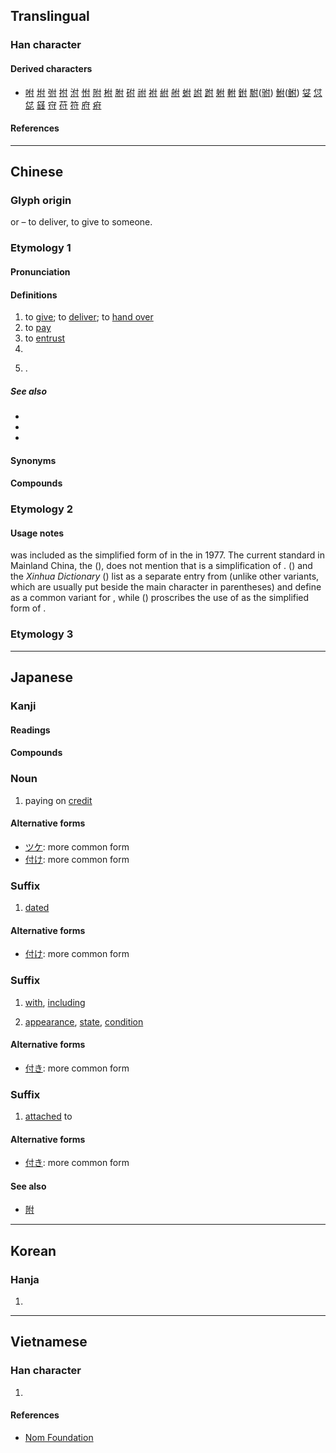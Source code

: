 {{also|村|代}}
{{character info}}
==Translingual==

===Han character===
{{Han char|rn=9|rad=人|as=03|sn=5|four=24200|canj=ODI|ids=⿰亻寸}}

====Derived characters====
* [[咐]] [[坿]] [[弣]] [[拊]] [[泭]] [[㤔]] [[附]] [[柎]] [[胕]] [[䂤]] [[祔]] [[袝]] [[紨]] [[䑧]] [[蚹]] [[詂]] [[跗]] [[䠵]] [[軵]] [[鉜]] [[駙]]([[驸]]) [[鮒]]([[鲋]]) [[姇]] [[怤]] [[㖚]] [[䵾]] [[𡧛]] [[苻]] [[符]] [[府]] [[㾈]]

====References====
{{Han ref|kx=0092.120|dkj=00373|dj=0196.020|hdz=10112.050|uh=4ED8}}

----

==Chinese==
{{zh-forms}}

===Glyph origin===
{{Han etym}}
{{Han compound|人|alt1=亻|t1=person|又|t2=hand|ls=ic}} or {{Han compound|人|alt1=亻|t1=person|寸|t2=hand|ls=ic|nocap=y}} – to deliver, to give to someone.

===Etymology 1===

====Pronunciation====
{{zh-pron
|m=fù
|c=fu6
|c-t=fu5
|g=fu4
|h=pfs=fu;gd=fu4
|md=hó
|mn=ml,jj,tw:hù
|mn-t=hu3
|w=
|mc=y
|oc=y
|ma=
|cat=v,pn
}}

====Definitions====
{{zh-hanzi}}

# to [[give]]; to [[deliver]]; to [[hand over]]
# to [[pay]]
# to [[entrust]]
# {{zh-alt-form|副|a [[pair]]; a [[set]]; {{n-g|a classifier for facial expressions}}}}
# {{surname|zh}}.

=====See also=====
* {{zh-l|給錢}}
* {{zh-l|納}}
* {{zh-l|支付}}

==== Synonyms ====
{{zh-dial|付}}

====Compounds====
{{zh-der|乾回付|分期付款|付之烏有|付合|償付|付方|代付|付給|委付|付之流水|天付良緣|付諸實施|付丙丁|付印|付款人|付之一哂|付托|付丙|付耳|付與|匯付|付之一嘆|付諸洪喬|付之一炬|付能|付清|付衣缽|分付|付畀|付諸不理|付諸東流|付費|付託|付諸流水|付排|付之春夢|對付|付梓|付之闕如|付出|不付得|劄付|付足|不付能|墊付|付款|不付能勾|付帳|付之東流|囑付|兌付|付之一笑|保險給付|付刊|付諸一炬|付訖|付郵|付錢|交付|死亡給付|暗付|應付裕如|應付票據|札付|支付|盡付闕如|撥付|應付自如|窮於應付|掛失止付|應付帳款|窨付|移轉支付|祝付|盡付東流|現金給付|支付命令|拒付|應付|拒絕承付|止付|發付|抽付|押付|零付款|託付|責付|給付|零存整付|覷付|繳付|補償支付|醫療給付|見付|預付|過付|預付卡|付崗|付家灣|付寨|付家堰}}

{{zh-cat|Elementary}}

===Etymology 2===
{{zh-see|傅|ss}}

====Usage notes====
{{lang|zh|付}} was included as the simplified form of {{l|zh|傅}} in the {{w|Second round of simplified Chinese characters|second round of simplification}} in 1977. The current standard in Mainland China, the {{w|Table of General Standard Chinese Characters}} ({{lw|zh|通用规范汉字表}}), does not mention that {{lang|zh|付}} is a simplification of {{l|zh|傅}}. ''{{w|A Dictionary of Current Chinese}}'' ({{lw|zh|现代汉语词典}}) and the ''Xinhua Dictionary'' ({{lw|zh|新华字典}}) list {{lang|zh|付}} as a separate entry from {{l|zh|傅}} (unlike other variants, which are usually put beside the main character in parentheses) and define {{lang|zh|付}} as a common variant for {{l|zh|傅}}, while ''{{w|Xiandai Hanyu Guifan Cidian}}'' ({{lw|zh|pref=《|现代汉语规范词典|suf=》}}) proscribes the use of {{lang|zh|付}} as the simplified form of {{l|zh|傅}}.

===Etymology 3===
{{zh-see|副|ssv}}

----

==Japanese==

===Kanji===
{{ja-kanji|grade=4|rs=人03}}

====Readings====
{{ja-readings
|goon=ふ
|kanon=ふ
|kun=つ-ける, つ-け, つ-く, つ-き
}}

====Compounds====
{{col3|ja
|{{ja-r|付%加|ふ%か|addition, annexation}}
|{{ja-r|付%記|ふ%き|addition, appendix, note}}
|{{ja-r|付%近|ふ%きん|neighborhood, vicinity}}
|{{ja-r|付%言|ふ%げん|saying in addition, postscript}}
|{{ja-r|付%図|ふ%ず|attached map, plan, diagram or chart}}
|{{ja-r|付%随|ふ%ずい|incident to, attaching to, annexed to}}
|{{ja-r|付%則|ふ%そく|additional rules, bylaws}}
|{{ja-r|付%属|ふ%ぞく|attached, belonging, included}}
|{{ja-r|付%帯|ふ%たい|incidental, ancillary, accessory}}
|{{ja-r|付%着|ふ%ちゃく|sticking to, clinging to, adhesion}}
|{{ja-r|付%与|ふ%よ|grant, allowance, endowment}}
|{{ja-r|付%録|ふ%ろく|appendix, supplement, annex}}
|{{ja-r|還%付|かん%ぷ|return, restoration}}
|{{ja-r|寄%付|き%ふ|contribution, donation}}
|{{ja-r|給%付|きゅう%ふ|provision, benefit}}
|{{ja-r|交%付|こう%ふ|delivering, handing over}}
|{{ja-r|送%付|そう%ふ|sending, forwarding}}
|{{ja-r|貼%付|ちょう%ふ}}, {{ja-r|貼%付|てん%ぷ|pasting, paste, appending}}
|{{ja-r|添%付|てん%ぷ|attachment, appendix}}
|{{ja-r|納%付|のう%ふ|payment, supply}}
|{{ja-r|配%付|はい%ふ|distributing, dealing out, apportionment}}
|{{ja-r|受%付|うけ%つけ|reception, information desk}}
|{{ja-r|受%付%中|うけ%つけ%ちゅう|currently accepting}}
|{{ja-r|貸%付|かし%つけ|loan}}
|{{ja-r|外%付|そと%づけ|attached outside, external}}
|{{ja-r|根%付|ね%つけ}}, {{ja-r|根%付|ね%づけ|[[netsuke]], small sculptures popular during the Edo period}}
|{{ja-r|番%付|ばん%づけ|ranking of entertainers}}
|{{ja-r|日%付|ひ%づけ|date, dating}}
|{{ja-r|八%日%付|よう%か%-づけ|dated the eighth}}
|sort=0
}}

===Noun===
{{ja-noun|つけ}}

# paying on [[credit]]

====Alternative forms====
* [[ツケ]]: more common form
* [[付け]]: more common form

===Suffix===
{{ja-pos|づけ|suffix}}

# [[dated]]

====Alternative forms====
* [[付け]]: more common form

===Suffix===
{{ja-pos|つき|suffix}}

# [[with]], [[including]]
#: {{ja-usex|[[BD]]%'''付'''|ブルーレイ%-'''つき'''|with Blu-Ray disc included}}
# [[appearance]], [[state]], [[condition]]

====Alternative forms====
* [[付き]]: more common form

===Suffix===
{{ja-pos|づき|suffix}}

# [[attached]] to

====Alternative forms====
* [[付き]]: more common form

====See also====
* [[附]]

----

==Korean==

===Hanja===
{{ko-hanja|부}}

# {{rfdef|ko|sort=人03}}

----

==Vietnamese==

===Han character===
{{vi-readings|reading=[[phó]], [[phú]], [[pho]]|rs=人03}}

# {{rfdef|vi|sort=人03}}

====References====
* [http://nomfoundation.org/common/nom_details.php?codepoint=4ed8 Nom Foundation]